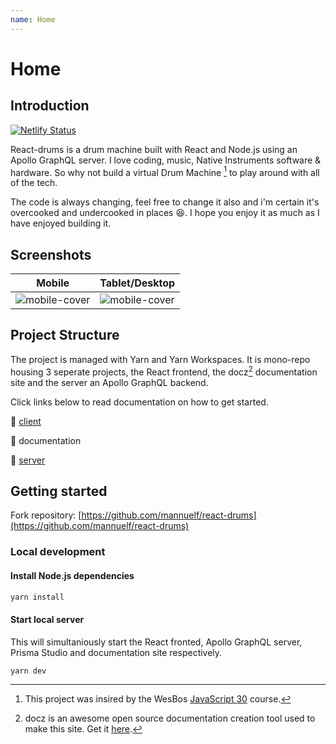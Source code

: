 ```yaml
---
name: Home
---
```


# Home

## Introduction

[![Netlify Status](https://api.netlify.com/api/v1/badges/387164b2-b480-4505-aff2-c3eb867b69c0/deploy-status)](https://app.netlify.com/sites/react-drums-docs/deploys)

React-drums is a drum machine built with React and Node.js using an Apollo GraphQL server. I love coding, music, Native Instruments software & hardware. So why not build a virtual Drum Machine [^1] to play around with all of the tech.

The code is always changing, feel free to change it also and i'm certain it's overcooked and undercooked in places 😆. I hope you enjoy it as much as I have enjoyed building it.

## Screenshots

| Mobile                                 | Tablet/Desktop                          |
| -------------------------------------- | --------------------------------------- |
| ![mobile-cover](/img/cover-mobile.png) | ![mobile-cover](/img/cover-desktop.png) |

## Project Structure

The project is managed with Yarn and Yarn Workspaces. It is mono-repo housing 3 seperate projects, the React frontend, the docz[^2] documentation site and the server an Apollo GraphQL backend.

Click links below to read documentation on how to get started.

📁 [client](/client)

📁 documentation

📁 [server](/server)

## Getting started

Fork repository: [https://github.com/mannuelf/react-drums](https://github.com/mannuelf/react-drums)

### Local development

#### Install Node.js dependencies

```bash
yarn install
```

#### Start local server

This will simultaniously start the React fronted, Apollo GraphQL server, Prisma Studio and documentation site respectively.

```bash
yarn dev
```

[^1]: This project was insired by the WesBos [JavaScript 30](https://javascript30.com) course.
[^2]: docz is an awesome open source documentation creation tool used to make this site. Get it [here](https://www.docz.site).
